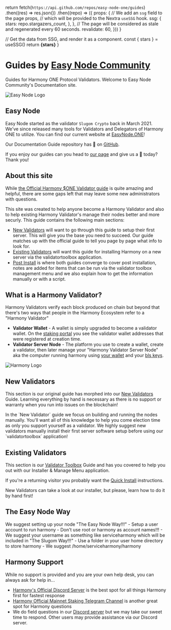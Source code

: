 
  return fetch(`https://api.github.com/repos/easy-node-one/guides`)
    .then((res) => res.json())
    .then((repo) => ({
      props: {
        // We add an `ssg` field to the page props,
        // which will be provided to the Nextra `useSSG` hook.
        ssg: {
          stars: repo.stargazers_count,
        },
      },
      // The page will be considered as stale and regenerated every 60 seconds.
      revalidate: 60,
    }))
}

  // Get the data from SSG, and render it as a component.
  const { stars } = useSSG()
  return <strong>{stars}</strong>
}

# Guides by [Easy Node Community](https://easynode.one)
Guides for Harmony ONE Protocol Validators. Welcome to Easy Node Community's Documentation site.

![Easy Node Logo](/easynode_weblogo.png)

## Easy Node
Easy Node started as the validator `Slugom Crypto` back in March 2021. We've since released many tools for Validators and Delegators of Harmony ONE to utilize. You can find our current website at [EasyNode.ONE](https://easynode.one)!

Our Documentation Guide repository has <Stars /> 🌟 on [GitHub](https://github.com/easy-node-one/guides). 

If you enjoy our guides can you head to [our page](https://github.com/easy-node-one/guides) and give us a 🌟 today? Thank you!

## About this site
While [the Official Harmony $ONE Validator guide](https://docs.harmony.one/home/network/validators) is quite amazing and helpful, there are some gaps left that may leave some new administrators with questions.

This site was created to help anyone become a Harmony Validator and also to help existing Harmony Validator's manage their nodes better and more securly. This guide contains the following main sections:
- [New Validators](/companion) will want to go through this guide to setup their first server. This will give you the base you need to succeed. Our guide matches up with the official guide to tell you page by page what info to look for.
- [Existing Validators](/toolbox) will want this guide for installing Harmony on a new server via the validatortoolbox application.
- [Post Install](/post) is where both guides converge to cover post installation, notes are added for items that can be run via the validator toolbox management menu and we also explain how to get the information manually or with a script.

## What is a Harmony Validator?
Harmony Validators verify each block produced on chain but beyond that there's two ways that people in the Harmony Ecosystem refer to a "Harmony Validator"

- **Validator Wallet** - A wallet is simply upgraded to become a validator wallet. On the [staking portal](https://staking.harmony.one) you see the validator wallet addresses that were registered at creation time.
- **Validator Server Node** - The platform you use to create a wallet, create a validator, then later manage your "Harmony Validator Server Node" aka the computer running harmony using [your wallet](/companion/new/before#initial-wallet--funds) and your [bls keys](/companion/official/node#our-notes-on-bls-keys).

![Harmony Logo](/harmony_logo_white.png)

## New Validators
This section is our original guide has morphed into our [New Validators](/companion) Guide. Learning everything by hand is necessary as there is no support or warranty when you run into issues on the blockchain!

<Callout emoji="ℹ️">
In the `New Validator` guide we focus on building and running the nodes manually. You'll want all of this knowledge to help you come election time as only you support yourself as a validator.
</Callout>

<Callout type="error" emoji="️🚫">
    We highly suggest new validators manually install their first server software setup before using our `validatortoolbox` application!
</Callout>

## Existing Validators
This section is our [Validator Toolbox](/toolbox) Guide and has you covered to help you out with our Installer & Manage Menu application. 

If you're a returning visitor you probably want the [Quick Install](/toolbox/quick-install) instructions.

<Callout type="error" emoji="️🚫">
    New Validators can take a look at our installer, but please, learn how to do it by hand first!
</Callout>

## The Easy Node Way
<Callout emoji="ℹ️">
We suggest setting up your node "The Easy Node Way!!!"
</Callout>
-  Setup a user account to run harmony
  -  Don't use root or harmony as account names!!!
  -  We suggest your username as something like serviceharmony which will be included in "The Slugom Way!!!"
-  Use a folder in your user home directory to store harmony
  -  We suggest /home/serviceharmony/harmony

## Harmony Support
While no support is provided and you are your own help desk, you can always ask for help in...
- [Harmony's Official Discord Server](https://harmony.one/discord) is the best spot for all things Harmony first for fastest response
- [Harmony Official Mainnet Staking Telegram Channel](https://t.me/PangaeaVolunteers) is another great spot for Harmony questions
- We do field questions in our [Discord server](https://discord.gg/Rcz5T6D9CV) but we may take our sweet time to respond. Other users may provide assistance via our Discord server.